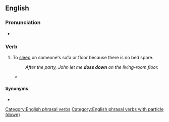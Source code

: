 ==English==

===Pronunciation===
* {{audio|en|En-au-doss down.ogg|Audio (AU)}}

===Verb===
{{en-verb|dosses down|dossing down|dossed down}}

# {{lb|en|British|slang}} To [[sleep]] on someone's sofa or floor because there is no bed spare.
#: ''After the party, John let me '''doss down''' on the living-room floor.''
#* {{quote-book|en|author=Christopher Hitchens|authorlink=Christopher Hitchens|title=[[w:Why Orwell Matters|Why Orwell Matters]]|location=New York|publisher=Basic Books|year=2002|isbn=0-465-03049-1|page=10|passage=The fastidious and solitary public-schoolboy [George Orwell] '''dosses down''' with tramps and tarts and forces himself to endure bedbugs and chamberpots and lockups.}}

====Synonyms====
* {{l|en|crash}}

[[Category:English phrasal verbs]]
[[Category:English phrasal verbs with particle (down)]]